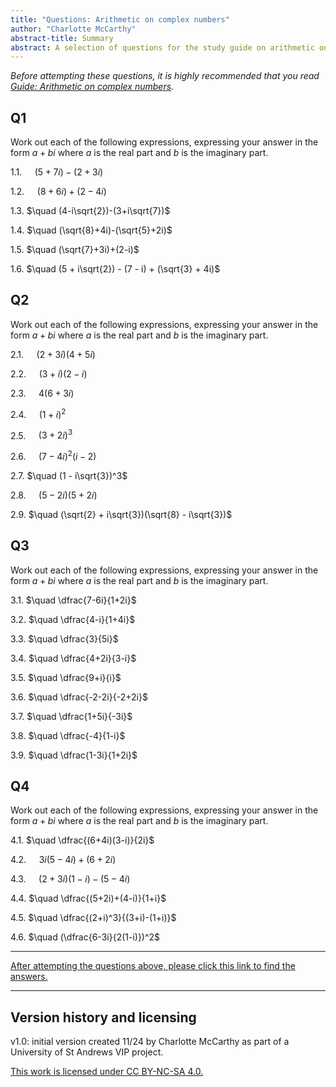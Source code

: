 ```yaml
---
title: "Questions: Arithmetic on complex numbers"
author: "Charlotte McCarthy"
abstract-title: Summary
abstract: A selection of questions for the study guide on arithmetic on complex numbers.
---
```


*Before attempting these questions, it is highly recommended that you read [Guide: Arithmetic on complex numbers](../studyguides/arithmeticoncomplexnumbers.qmd).*

## Q1 {-}

Work out each of the following expressions, expressing your answer in the form $a+bi$ where $a$ is the real part and $b$ is the imaginary part. 

1.1. $\quad (5+7i)-(2+3i)$

1.2. $\quad (8+6i)+(2-4i)$

1.3. $\quad (4-i\sqrt{2})-(3+i\sqrt{7})$

1.4. $\quad (\sqrt{8}+4i)-(\sqrt{5}+2i)$

1.5. $\quad (\sqrt{7}+3i)+(2-i)$ 

1.6. $\quad (5 + i\sqrt{2}) - (7 - i) + (\sqrt{3} + 4i)$


## Q2 {-}

Work out each of the following expressions, expressing your answer in the form $a+bi$ where $a$ is the real part and $b$ is the imaginary part. 

2.1. $\quad (2+3i)(4+5i)$

2.2. $\quad (3+i)(2-i)$

2.3. $\quad 4(6+3i)$

2.4. $\quad (1+i)^2$

2.5. $\quad (3+2i)^3$ 

2.6. $\quad (7-4i)^2(i-2)$

2.7. $\quad (1 - i\sqrt{3})^3$

2.8. $\quad (5-2i)(5+2i)$

2.9. $\quad (\sqrt{2} + i\sqrt{3})(\sqrt{8} - i\sqrt{3})$


## Q3 {-}

Work out each of the following expressions, expressing your answer in the form $a+bi$ where $a$ is the real part and $b$ is the imaginary part.  

3.1. $\quad \dfrac{7-6i}{1+2i}$

3.2. $\quad \dfrac{4-i}{1+4i}$

3.3. $\quad \dfrac{3}{5i}$

3.4. $\quad \dfrac{4+2i}{3-i}$

3.5. $\quad \dfrac{9+i}{i}$

3.6. $\quad \dfrac{-2-2i}{-2+2i}$

3.7. $\quad \dfrac{1+5i}{-3i}$

3.8. $\quad \dfrac{-4}{1-i}$

3.9. $\quad \dfrac{1-3i}{1+2i}$

## Q4 {-}

Work out each of the following expressions, expressing your answer in the form $a+bi$ where $a$ is the real part and $b$ is the imaginary part. 

4.1. $\quad \dfrac{(6+4i)(3-i)}{2i}$

4.2. $\quad 3i(5-4i)+(6+2i)$

4.3. $\quad (2+3i)(1-i)-(5-4i)$

4.4. $\quad \dfrac{(5+2i)+(4-i)}{1+i}$

4.5. $\quad \dfrac{(2+i)^3}{(3+i)-(1+i)}$

4.6. $\quad (\dfrac{6-3i}{2(1-i)})^2$


---

[After attempting the questions above, please click this link to find the answers.](../answers/as-arithmeticoncomplexnumbers.qmd)

---

## Version history and licensing {-}

v1.0: initial version created 11/24 by Charlotte McCarthy as part of a University of St Andrews VIP project.

[This work is licensed under CC BY-NC-SA 4.0.](https://creativecommons.org/licenses/by-nc-sa/4.0/?ref=chooser-v1)